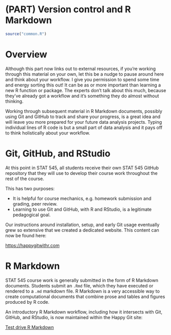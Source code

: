# (PART) Version control and R Markdown  {-} 

```r
source("common.R")
```

# Overview {-}

Although this part now links out to external resources, if you're working through this material on your own, let this be a nudge to pause around here and think about your workflow. I give you permission to spend some time and energy sorting this out! It can be as or more important than learning a new R function or package. The experts don't talk about this much, because they've already got a workflow and it's something they do almost without thinking.

Working through subsequent material in R Markdown documents, possibly using Git and GitHub to track and share your progress, is a great idea and will leave you more prepared for your future data analysis projects. Typing individual lines of R code is but a small part of data analysis and it pays off to think holistically about your workflow.

# Git, GitHub, and RStudio {#version-control .unnumbered}

<!--Original content: https://stat545.com/git08_claim-stat545-repo.html-->

At this point in STAT 545, all students receive their own STAT 545 GitHub repository that they will use to develop their course work throughout the rest of the course.

This has two purposes:

  * It is helpful for course mechanics, e.g. homework submission and grading,
    peer review.
  * Learning to use Git and GitHub, with R and RStudio, is a legitimate
    pedagogical goal.
    
Our instructions around installation, setup, and early Git usage eventually grew so extensive that we created a dedicated website. This content can now be found here:

<https://happygitwithr.com>

# R Markdown {#r-markdown .unnumbered}

<!--Original content: https://stat545.com/block007_first-use-rmarkdown.html-->

STAT 545 course work is generally submitted in the form of R Markdown documents. Students submit an `.Rmd` file, which they have executed or rendered to a `.md` markdown file. R Markdown is a very accessible way to create computational documents that combine prose and tables and figures produced by R code.

An introductory R Markdown workflow, including how it intersects with Git, GitHub, and RStudio, is now maintained within the Happy Git site:

[Test drive R Markdown](https://happygitwithr.com/rmd-test-drive.html)
